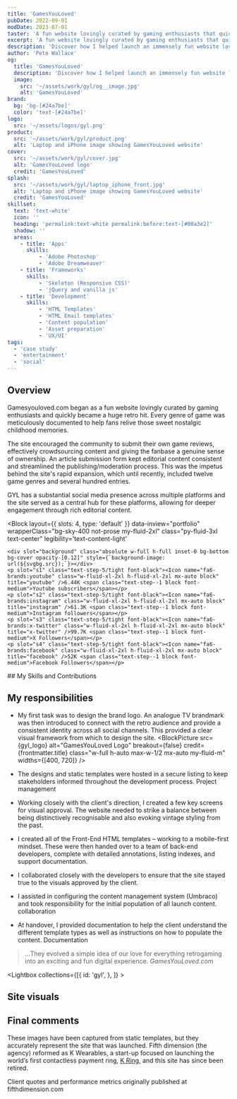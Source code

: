 ```yaml
---
title: 'GamesYouLoved'
pubDate: 2022-09-01
modDate: 2023-07-01
taster: 'A fun website lovingly curated by gaming enthusiasts that quickly became a huge retro hit. Every genre of game was meticulously documented to help fans relive those sweet nostalgic childhood memories.'
excerpt: 'A fun website lovingly curated by gaming enthusiasts that quickly became a huge retro hit.'
description: 'Discover how I helped launch an immensely fun website lovingly curated by gaming enthusiasts - and see how it quickly became a huge retro hit. Learn how each genre was meticulously documented in order to help fans relive those sweet nostalgic childhood memories.'
author: 'Pete Wallace'
og:
  title: 'GamesYouLoved'
  description: 'Discover how I helped launch an immensely fun website lovingly curated by gaming enthusiasts - and see how it quickly became a huge retro hit. Learn how each genre was meticulously documented in order to help fans relive those sweet nostalgic childhood memories.'
  image: 
    src: '~/assets/work/gyl/og__image.jpg'
    alt: 'GamesYouLoved'
brand: 
  bg: 'bg-[#24a7be]'
  color: 'text-[#24a7be]'
logo:
  src: '~/assets/logos/gyl.png'
product:
  src: '~/assets/work/gyl/product.png'
  alt: 'Laptop and iPhone image showing GamesYouLoved website'
cover:
  src: '~/assets/work/gyl/cover.jpg'
  alt: 'GamesYouLoved logo'
  credit: 'GamesYouLoved'
splash:
  src: '~/assets/work/gyl/laptop_iphone_front.jpg'
  alt: 'Laptop and iPhone image showing GamesYouLoved website'
  credit: 'GamesYouLoved'
skillset:
  text: 'text-white'
  icon: ''
  heading: 'permalink:text-white permalink:before:text-[#00a3e2]'
  shadow: ''
  areas:
    - title: 'Apps'
      skills:
          - 'Adobe Photoshop'
          - 'Adobe Dreamweaver'
    - title: 'Frameworks'
      skills:
          - 'Skeleton (Responsive CSS)'
          - 'jQuery and vanilla js'
    - title: 'Development'
      skills:
          - 'HTML Templates'
          - 'HTML Email templates'
          - 'Content population'
          - 'Asset preparation'
          - 'UX/UI'
tags: 
  - 'case study'
  - 'entertainment'
  - 'social'
---
```








## Overview
<p class="text-step-1">Gamesyouloved.com began as a fun website lovingly curated by gaming enthusiasts and quickly became a huge retro hit. Every genre of game was meticulously documented to help fans relive those sweet nostalgic childhood memories.</p>

The site encouraged the community to submit their own game reviews, effectively crowdsourcing content and giving the fanbase a genuine sense of ownership. An article submission form kept editorial content consistent and streamlined the publishing/moderation process. This was the impetus behind the site's rapid expansion, which until recently, included twelve game genres and several hundred entries.

GYL has a substantial social media presence across multiple platforms and the site served as a central hub for these platforms, allowing for deeper engagement through rich editorial content.


<Block
    layout={{ slots: 4, type: 'default' }}
    data-inview="portfolio"
    wrapperClass="bg-sky-400 not-prose my-fluid-2xl"
    class="py-fluid-3xl text-center"
    legibility='text-content-light'
>
    <div slot="background" class="absolute w-full h-full inset-0 bg-bottom bg-cover opacity-[0.12]" style={`background-image: url(${svgbg.src});`}></div>
    <p slot="s1" class="text-step-5/tight font-black"><Icon name="fa6-brands:youtube" class="w-fluid-xl-2xl h-fluid-xl-2xl mx-auto block" title="youtube" />6.44K <span class="text-step--1 block font-medium">Youtube subscribers</span></p>
    <p slot="s2" class="text-step-5/tight font-black"><Icon name="fa6-brands:instagram" class="w-fluid-xl-2xl h-fluid-xl-2xl mx-auto block" title="instagram" />61.3K <span class="text-step--1 block font-medium">Instagram followers</span></p>
    <p slot="s3" class="text-step-5/tight font-black"><Icon name="fa6-brands:x-twitter" class="w-fluid-xl-2xl h-fluid-xl-2xl mx-auto block" title="x-twitter" />99.7K <span class="text-step--1 block font-medium">X Followers</span></p>
    <p slot="s4" class="text-step-5/tight font-black"><Icon name="fa6-brands:facebook" class="w-fluid-xl-2xl h-fluid-xl-2xl mx-auto block" title="facebook" />52K <span class="text-step--1 block font-medium">Facebook Followers</span></p>
</Block>

<Skills skillset={frontmatter.skillset} bg={frontmatter.brand.bg}>
## My Skills and Contributions
</Skills>


## My responsibilities

- My first task was to design the brand logo. An analogue TV brandmark was then introduced to connect with the retro audience and provide a consistent identity across all social channels. This provided a clear visual framework from which to design the site.
<BlockPicture src={gyl_logo} alt="GamesYouLoved Logo" breakout={false} credit={frontmatter.title} class="w-full h-auto max-w-1/2 mx-auto my-fluid-m" widths={[400, 720]} />

- The designs and static templates were hosted in a secure listing to keep stakeholders informed throughout the development process. <span class="label label--info m-0!">Project management</span>
- Working closely with the client's direction, I created a few key screens for visual approval. The website needed to strike a balance between being distinctively recognisable and also evoking vintage styling from the past.
- I created all of the Front-End HTML templates – working to a mobile-first mindset. These were then handed over to a team of back-end developers, complete with detailed annotations, listing indexes, and support documentation.
- I collaborated closely with the developers to ensure that the site stayed true to the visuals approved by the client.
- I assisted in configuring the content management system (Umbraco) and took responsibility for the initial population of all launch content. <span class="label label--info m-0!">collaboration</span>
- At handover, I provided documentation to help the client understand the different template types as well as instructions on how to populate the content. <span class="label label--info m-0!">Documentation</span>


> ...They evolved a simple idea of our love for everything retrogaming into an exciting and fun digital experience.
><cite class="text-step-0 ">GamesYouLoved.com</cite>

<Lightbox collections={[{
            id: 'gyl',
        },
       ]} >
<Fragment slot='title'>
## Site visuals
</Fragment>
</Lightbox>

<BlockPicture src={block__sw_40} class="my-fluid-2xl" alt="Exhibition event" credit='GamesYouLoved' wrapper={true} />

## Final comments

These images have been captured from static templates, but they accurately represent the site that was launched. Fifth dimension (the agency) reformed as K Wearables, a start-up focused on launching the world’s first contactless payment ring, [K Ring](/work/mykring/), and this site has since been retired.

<Note theme="note" display="block" hasIcon={true}>
Client quotes and performance metrics originally published at fifthdimension.com
</Note>